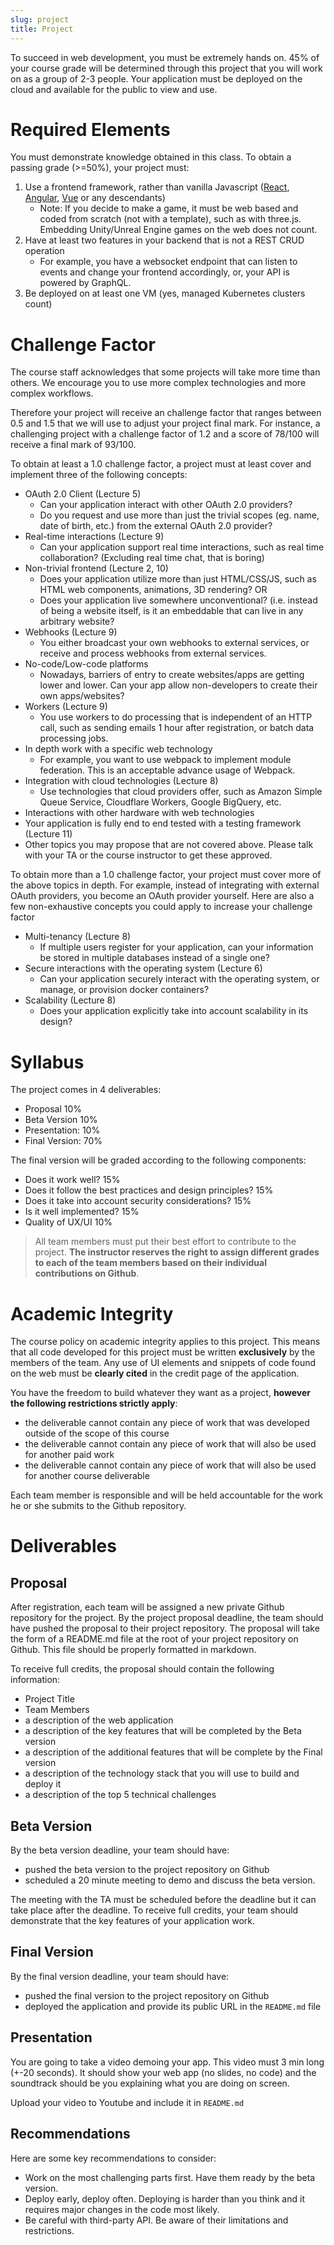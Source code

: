```yaml
---
slug: project
title: Project
---
```


To succeed in web development, you must be extremely hands on. 45% of your course grade will be determined through this
project that you will work on as a group of 2-3 people. Your application must be deployed on the cloud and available
for the public to view and use.

# Required Elements
You must demonstrate knowledge obtained in this class. To obtain a passing grade (>=50%), your project must:
1. Use a frontend framework, rather than vanilla Javascript ([React](https://reactjs.org), [Angular](https://angular.io), [Vue](https://vuejs.org) or any descendants)
    - Note: If you decide to make a game, it must be web based and coded from scratch (not with a template), such as with
      three.js. Embedding Unity/Unreal Engine games on the web does not count.
2. Have at least two features in your backend that is not a REST CRUD operation
    - For example, you have a websocket endpoint that can listen to events and change your frontend accordingly, or, your API is powered by GraphQL.
3. Be deployed on at least one VM (yes, managed Kubernetes clusters count)

# Challenge Factor
The course staff acknowledges that some projects will take more time than others. We encourage you to use more
complex technologies and more complex workflows.

Therefore your project will receive an challenge factor that ranges between 0.5 and 1.5 that we will use to adjust
your project final mark. For instance, a challenging project with a challenge factor of 1.2 and a score of 78/100 will
receive a final mark of 93/100.

To obtain at least a 1.0 challenge factor, a project must at least cover and implement three of the following concepts:

- OAuth 2.0 Client (Lecture 5)
    - Can your application interact with other OAuth 2.0 providers?
    - Do you request and use more than just the trivial scopes (eg. name, date of birth, etc.) from the external OAuth 2.0 provider?
- Real-time interactions (Lecture 9)
    - Can your application support real time interactions, such as real time collaboration? (Excluding real time chat, that is boring)
- Non-trivial frontend (Lecture 2, 10)
    - Does your application utilize more than just HTML/CSS/JS, such as HTML web components, animations, 3D rendering? OR
    - Does your application live somewhere unconventional? (i.e. instead of being a website itself,  is it an embeddable that can live in any arbitrary website?
- Webhooks (Lecture 9)
    - You either broadcast your own webhooks to external services, or receive and process webhooks from external services.
- No-code/Low-code platforms
    - Nowadays, barriers of entry to create websites/apps are getting lower and lower. Can your app allow non-developers to create their own apps/websites?
- Workers (Lecture 9)
    - You use workers to do processing that is independent of an HTTP call, such as sending emails 1 hour after registration, or batch data processing jobs.
- In depth work with a specific web technology
    - For example, you want to use webpack to implement module federation. This is an acceptable advance usage of Webpack.
- Integration with cloud technologies (Lecture 8)
    - Use technologies that cloud providers offer, such as Amazon Simple Queue Service, Cloudflare Workers, Google BigQuery, etc.
- Interactions with other hardware with web technologies
- Your application is fully end to end tested with a testing framework (Lecture 11)
- Other topics you may propose that are not covered above. Please talk with your TA or the course instructor to get these approved.

To obtain more than a 1.0 challenge factor, your project must cover more of the above topics in depth. For example, instead of integrating with external OAuth providers, you become an OAuth provider yourself. Here are also a few non-exhaustive concepts you could apply to increase your challenge factor
- Multi-tenancy (Lecture 8)
    - If multiple users register for your application, can your information be stored in multiple databases instead of a single one?
- Secure interactions with the operating system (Lecture 6)
    - Can your application securely interact with the operating system, or manage, or provision docker containers?
- Scalability (Lecture 8)
    - Does your application explicitly take into account scalability in its design?


# Syllabus
The project comes in 4 deliverables:
- Proposal 10%
- Beta Version 10%
- Presentation: 10%
- Final Version: 70%

The final version will be graded according to the following components:
- Does it work well? 15%
- Does it follow the best practices and design principles? 15%
- Does it take into account security considerations? 15%
- Is it well implemented? 15%
- Quality of UX/UI 10%

> All team members must put their best effort to contribute to the project. **The instructor reserves the right to assign
different grades to each of the team members based on their individual contributions on Github**.

# Academic Integrity
The course policy on academic integrity applies to this project. This means that all code developed for this project
must be written **exclusively** by the members of the team. Any use of UI elements and snippets of code found on the web
must be **clearly cited** in the credit page of the application.

You have the freedom to build whatever they want as a project, **however the following restrictions strictly apply**:
- the deliverable cannot contain any piece of work that was developed outside of the scope of this course
- the deliverable cannot contain any piece of work that will also be used for another paid work
- the deliverable cannot contain any piece of work that will also be used for another course deliverable

Each team member is responsible and will be held accountable for the work he or she submits to the Github repository.

# Deliverables
## Proposal
After registration, each team will be assigned a new private Github repository for the project. By the project proposal
deadline, the team should have pushed the proposal to their project repository. The proposal will take the form of a
README.md file at the root of your project repository on Github. This file should be properly formatted in markdown.

To receive full credits, the proposal should contain the following information:

- Project Title
- Team Members
- a description of the web application
- a description of the key features that will be completed by the Beta version
- a description of the additional features that will be complete by the Final version
- a description of the technology stack that you will use to build and deploy it
- a description of the top 5 technical challenges

## Beta Version
By the beta version deadline, your team should have:
- pushed the beta version to the project repository on Github
- scheduled a 20 minute meeting to demo and discuss the beta version.

The meeting with the TA must be scheduled before the deadline but it can take place after the deadline. To receive
full credits, your team should demonstrate that the key features of your application work.

## Final Version
By the final version deadline, your team should have:
- pushed the final version to the project repository on Github
- deployed the application and provide its public URL in the `README.md` file

## Presentation
You are going to take a video demoing your app. This video must 3 min long (+-20 seconds). It should show your web app
(no slides, no code) and the soundtrack should be you explaining what you are doing on screen.

Upload your video to Youtube and include it in `README.md`

## Recommendations
Here are some key recommendations to consider:
- Work on the most challenging parts first. Have them ready by the beta version.
- Deploy early, deploy often. Deploying is harder than you think and it requires major changes in the code most likely.
- Be careful with third-party API. Be aware of their limitations and restrictions.